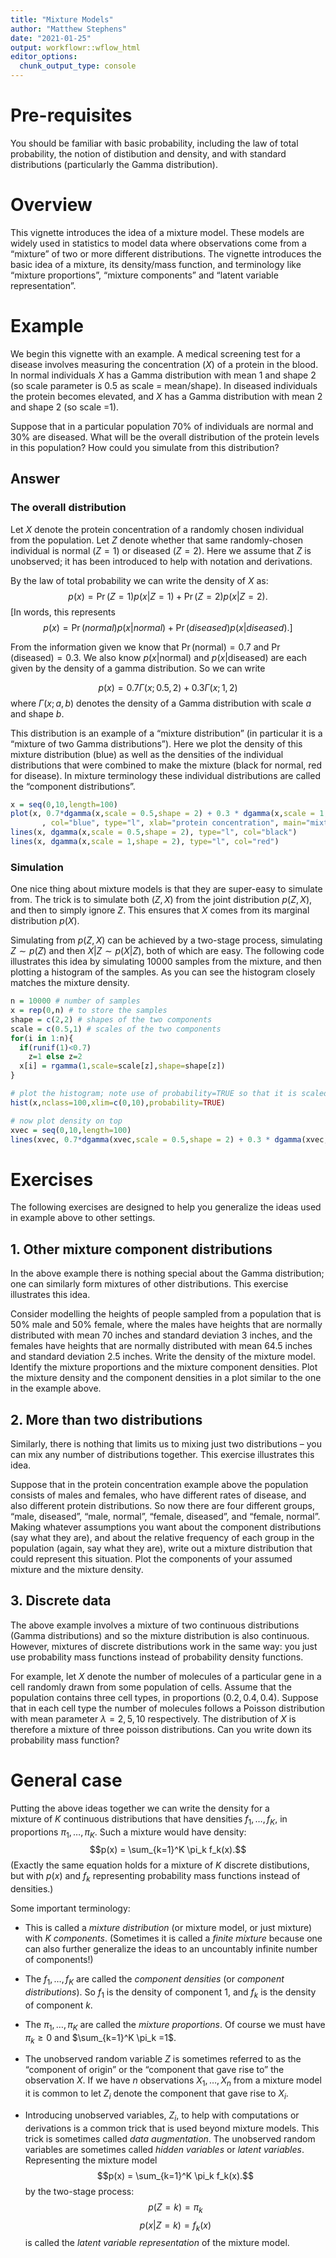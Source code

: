 ```yaml
---
title: "Mixture Models"
author: "Matthew Stephens"
date: "2021-01-25"
output: workflowr::wflow_html
editor_options:
  chunk_output_type: console
---
```


# Pre-requisites 

You should be familiar with basic probability, including the law of total probability, the notion of distibution and density, and with standard distributions (particularly the Gamma distribution).


# Overview

This vignette introduces the idea of a mixture model. These
models are widely used in statistics to 
model data where observations come from
a "mixture" of two or more different distributions. The vignette introduces
the basic idea of a mixture, its density/mass function, and 
terminology like "mixture proportions", "mixture components" and "latent variable representation".

# Example

We begin this vignette with an example.
A medical screening test for a disease involves measuring the concentration ($X$) of a protein in the blood. In normal individuals $X$ has a Gamma distribution with mean 1 and shape 2 (so scale parameter is 0.5 as scale = mean/shape).
In diseased individuals the protein becomes elevated, and $X$ has a Gamma distribution with mean 2 and shape 2 (so scale =1). 

Suppose that in a particular population 70\% of individuals are normal
and 30\% are diseased. What will be the overall distribution of the protein
levels in this population? How could you simulate from this distribution?

## Answer

### The overall distribution

Let $X$ denote the protein concentration of a randomly chosen individual from the population. Let $Z$ denote whether that same randomly-chosen individual is normal ($Z=1$) or diseased ($Z=2$). Here we assume that $Z$ is unobserved; it has been introduced to help with notation and derivations.

By the law of total probability we can write the density of $X$ as:
$$p(x) = \Pr(Z = 1) p(x | Z=1)  + \Pr(Z=2) p(x|Z=2).$$
[In words, this represents
$$p(x) = \Pr(normal) p(x | normal) + \Pr(diseased) p(x | diseased).]$$


From the information given we know that $\Pr(\text{normal})=0.7$ and $\Pr(\text{diseased})=0.3$. We also know $p(x| \text{normal})$ and
$p(x| \text{diseased})$ are each given by the density of a gamma distribution. So we can write

$$p(x) = 0.7 \Gamma(x;0.5,2) + 0.3 \Gamma(x; 1, 2)$$
where $\Gamma(x; a,b)$ denotes the density of a Gamma distribution
with scale $a$ and shape $b$.

This distribution is an example of a "mixture distribution" (in particular
it is a "mixture of two Gamma distributions"). 
Here we plot the density of this mixture distribution (blue) as well as
the densities of the individual distributions that were combined to make the mixture (black for normal, red for disease). In mixture terminology these individual distributions are called the "component distributions".
```r
x = seq(0,10,length=100)
plot(x, 0.7*dgamma(x,scale = 0.5,shape = 2) + 0.3 * dgamma(x,scale = 1,shape = 2)
       , col="blue", type="l", xlab="protein concentration", main="mixture distribution (blue)\n and component distributions (black,red)", ylab="density", ylim=c(0,0.8))
lines(x, dgamma(x,scale = 0.5,shape = 2), type="l", col="black")
lines(x, dgamma(x,scale = 1,shape = 2), type="l", col="red")
```

### Simulation

One nice thing about mixture models is that they are super-easy to simulate from. The trick is to simulate both $(Z,X)$ from the joint distribution $p(Z,X)$, and then to simply ignore $Z$. This ensures that $X$ comes from its marginal distribution $p(X)$. 

Simulating from $p(Z,X)$ can be achieved by a two-stage process, simulating $Z \sim p(Z)$ and then $X|Z \sim p(X|Z)$, both of which are easy.
The following code illustrates this idea
by simulating 10000 samples from the mixture, and then plotting a histogram of the samples. As you can see the histogram closely matches the mixture density.
```r
n = 10000 # number of samples
x = rep(0,n) # to store the samples
shape = c(2,2) # shapes of the two components
scale = c(0.5,1) # scales of the two components
for(i in 1:n){
  if(runif(1)<0.7) 
    z=1 else z=2
  x[i] = rgamma(1,scale=scale[z],shape=shape[z])
}

# plot the histogram; note use of probability=TRUE so that it is scaled like a density (area=1). This makes it easy to compare with the theoretical density
hist(x,nclass=100,xlim=c(0,10),probability=TRUE)

# now plot density on top
xvec = seq(0,10,length=100)
lines(xvec, 0.7*dgamma(xvec,scale = 0.5,shape = 2) + 0.3 * dgamma(xvec,scale = 1,shape = 2))
```


# Exercises

The following exercises are designed to 
help you generalize the ideas used in
example above to other settings.


## 1. Other mixture component distributions

In the above example there is nothing special about the Gamma distribution; one can similarly form mixtures of other distributions. This exercise illustrates this idea.

Consider modelling the heights of people sampled from a population that is 50% male and 50% female, where the males have heights that are normally distributed with mean 70 inches and standard deviation 3 inches,
and the females have heights that are normally distributed with mean 64.5 inches and standard deviation 2.5 inches. Write the density of the mixture model. Identify the mixture proportions and the mixture component densities. Plot the mixture density and the component densities in a plot similar to the one in the example above. 


## 2. More than two distributions

Similarly, there is nothing that limits us to mixing just two distributions -- you can mix any number of distributions together. This exercise illustrates this idea.

Suppose that in the protein concentration example above the population consists of males and females, who have different rates of disease, and also different protein distributions. So now there are four different groups, "male, diseased", "male, normal", "female, diseased", and "female, normal".
Making whatever assumptions you want about the component distributions
(say what they are), and about the relative frequency of each group in the population (again, say what they are), write out a mixture distribution that could represent this situation.
Plot the components of your assumed mixture and the mixture density.

## 3. Discrete data

The above example involves a mixture of two continuous distributions (Gamma distributions) and so the mixture distribution is also continuous. However, mixtures of discrete distributions work in the same way: you just use
probability mass functions instead of probability density functions.

For example, let $X$ denote the number of molecules of a particular gene in a cell randomly drawn from some population of cells. Assume that
the population contains three cell types, in proportions $(0.2,0.4,0.4)$. Suppose that in each cell type the number of molecules follows
a Poisson distribution with mean parameter $\lambda=2,5,10$ respectively.
The distribution of $X$ is therefore a mixture of three poisson distributions. Can you write down its probability mass function? 


# General case

Putting the above ideas together we can write the density for a  
mixture of $K$ continuous distributions that have densities $f_1,\dots,f_K$,
in proportions $\pi_1,\dots,\pi_K$. Such a mixture would have density:
$$p(x) = \sum_{k=1}^K \pi_k f_k(x).$$
(Exactly the same equation holds for a mixture of $K$ discrete distibutions, but with $p(x)$ and $f_k$ representing probability mass functions instead of densities.)

Some important terminology:

+ This is called a *mixture distribution* (or mixture model, or just mixture) with $K$ *components*. (Sometimes it is called a *finite mixture* because one can also further generalize the ideas to an uncountably infinite number of components!)

+ The $f_1,\dots,f_K$ are called the *component densities* (or *component distributions*). So $f_1$ is the density of component 1, and $f_k$ is the density of component $k$. 

+ The $\pi_1,\dots,\pi_K$ are called the *mixture proportions*. Of course
we must have $\pi_k \geq 0$ and $\sum_{k=1}^K \pi_k =1$.

+ The unobserved random variable $Z$ is sometimes referred to as the "component of origin" or the "component that gave rise to" the observation $X$. If we have $n$ observations $X_1,\dots,X_n$ from a mixture model
it is common to let $Z_i$ denote the component that gave rise to $X_i$.

+ Introducing unobserved variables, $Z_i$, to help with computations
or derivations is a common trick that is used beyond mixture models.
This trick is sometimes called *data augmentation*.  The unobserved random variables are sometimes called *hidden variables* or *latent variables*. 
Representing the mixture model
$$p(x) = \sum_{k=1}^K \pi_k f_k(x).$$
by the two-stage process:
$$p(Z=k) = \pi_k$$
$$p(x | Z=k) = f_k(x)$$
is called the *latent variable representation* of the mixture model.

